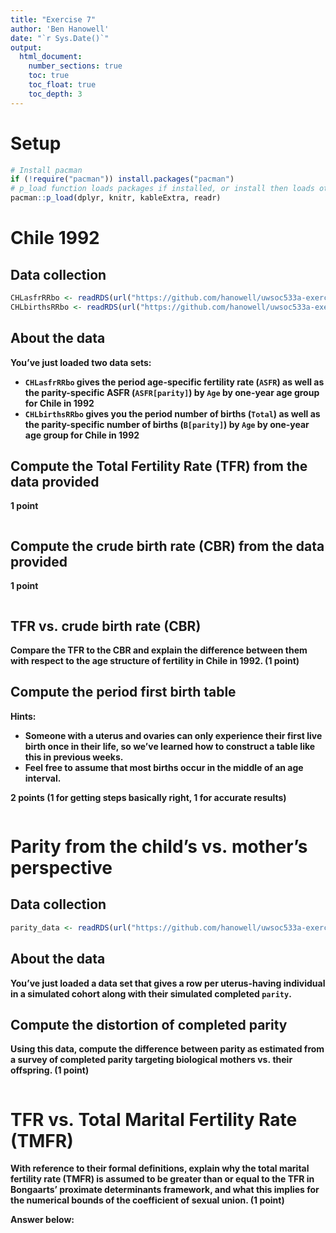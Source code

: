 ```yaml
---
title: "Exercise 7"
author: 'Ben Hanowell'
date: "`r Sys.Date()`"
output:
  html_document:
    number_sections: true
    toc: true
    toc_float: true
    toc_depth: 3
---
```


# Setup {.unnumbered}

```r
# Install pacman
if (!require("pacman")) install.packages("pacman")
# p_load function loads packages if installed, or install then loads otherwise
pacman::p_load(dplyr, knitr, kableExtra, readr)
```

# Chile 1992

## Data collection {.unnumbered}

```r
CHLasfrRRbo <- readRDS(url("https://github.com/hanowell/uwsoc533a-exercise-07/blob/main/data/CHLasfrRRbo.rds?raw=true"))
CHLbirthsRRbo <- readRDS(url("https://github.com/hanowell/uwsoc533a-exercise-07/blob/main/data/CHLbirthsRRbo.rds?raw=true"))
```

## About the data {.unnumbered}

**You've just loaded two data sets:**

* **`CHLasfrRRbo` gives the period age-specific fertility rate (`ASFR`) as well as the parity-specific ASFR (`ASFR[parity]`) by `Age` by one-year age group for Chile in 1992**
* **`CHLbirthsRRbo` gives you the period number of births (`Total`) as well as the parity-specific number of births (`B[parity]`) by `Age` by one-year age group for Chile in 1992**

## Compute the Total Fertility Rate (TFR) from the data provided

**1 point**

```r

```

## Compute the crude birth rate (CBR) from the data provided

**1 point**

```r

```


## TFR vs. crude birth rate (CBR)

**Compare the TFR to the CBR and explain the difference between them with respect to the age structure of fertility in Chile in 1992. (1 point)**

## Compute the period first birth table

**Hints:**

* **Someone with a uterus and ovaries can only experience their first live birth once in their life, so we've learned how to construct a table like this in previous weeks.**
* **Feel free to assume that most births occur in the middle of an age interval.**

**2 points (1 for getting steps basically right, 1 for accurate results)**

```r

```

# Parity from the child's vs. mother's perspective

## Data collection {.unnumbered}

```r
parity_data <- readRDS(url("https://github.com/hanowell/uwsoc533a-exercise-07/blob/main/data/parity_data.rds?raw=true"))
```

## About the data {.unnumbered}

**You've just loaded a data set that gives a row per uterus-having individual in a simulated cohort along with their simulated completed `parity`.**

## Compute the distortion of completed parity

**Using this data, compute the difference between parity as estimated from a survey of completed parity targeting biological mothers vs. their offspring. (1 point)**

```r

```

# TFR vs. Total Marital Fertility Rate (TMFR)

**With reference to their formal definitions, explain why the total marital fertility rate (TMFR) is assumed to be greater than or equal to the TFR in Bongaarts' proximate determinants framework, and what this implies for the numerical bounds of the coefficient of sexual union. (1 point)**

**Answer below:**


